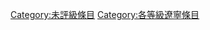 {{Emptycat}}
{{Articles by Quality|topic=遼寧|project=遼寧|format=toc}}

[[Category:未評級條目|Category:未評級條目]]
[[Category:各等級遼寧條目‎|Category:各等級遼寧條目‎]]